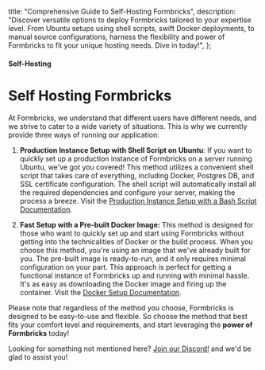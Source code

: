   title: "Comprehensive Guide to Self-Hosting Formbricks",
  description:
    "Discover versatile options to deploy Formbricks tailored to your expertise level. From Ubuntu setups using shell scripts, swift Docker deployments, to manual source configurations, harness the flexibility and power of Formbricks to fit your unique hosting needs. Dive in today!",
};

#### Self-Hosting

# Self Hosting Formbricks

At Formbricks, we understand that different users have different needs, and we strive to cater to a wide variety of situations. This is why we currently provide three ways of running our application:

1. **Production Instance Setup with Shell Script on Ubuntu**: If you want to quickly set up a production instance of Formbricks on a server running Ubuntu, we've got you covered! This method utilizes a convenient shell script that takes care of everything, including Docker, Postgres DB, and SSL certificate configuration. The shell script will automatically install all the required dependencies and configure your server, making the process a breeze. Visit the [Production Instance Setup with a Bash Script Documentation](/docs/self-hosting/production).

2. **Fast Setup with a Pre-built Docker Image:** This method is designed for those who want to quickly set up and start using Formbricks without getting into the technicalities of Docker or the build process. When you choose this method, you're using an image that we've already built for you. The pre-built image is ready-to-run, and it only requires minimal configuration on your part. This approach is perfect for getting a functional instance of Formbricks up and running with minimal hassle. It's as easy as downloading the Docker image and firing up the container. Visit the [Docker Setup Documentation](/docs/self-hosting/docker).

Please note that regardless of the method you choose, Formbricks is designed to be easy-to-use and flexible. So choose the method that best fits your comfort level and requirements, and start leveraging the **power of Formbricks** today!

Looking for something not mentioned here? [Join our Discord!](https://formbricks.com/discord) and we'd be glad to assist you!
